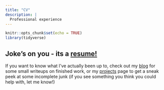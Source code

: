 ```yaml
---
title: "CV"
description: |
  Professional experience
---
```


```r
knitr::opts_chunk$set(echo = TRUE)
library(tidyverse)
```

## Joke's on you - its a [resume!](Shale_Resume_nov1.pdf)

If you  want to know what I've actually been up to, check out my [blog](blog.html) for some small writeups on finished work, or my [projects](projects.html) page to get a sneak peek at some incomplete junk (if you see something you think you could help with, let me know!)

